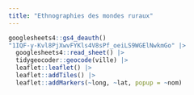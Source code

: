 ```yaml
---
title: "Ethnographies des mondes ruraux"
---
```



```r
googlesheets4::gs4_deauth()
"1IQF-y-Kvl8PjXwvFYKls4V8sPf_oeiLS9WGElNwkmGo" |> 
  googlesheets4::read_sheet() |> 
  tidygeocoder::geocode(ville) |> 
  leaflet::leaflet() |> 
  leaflet::addTiles() |> 
  leaflet::addMarkers(~long, ~lat, popup = ~nom)

```

